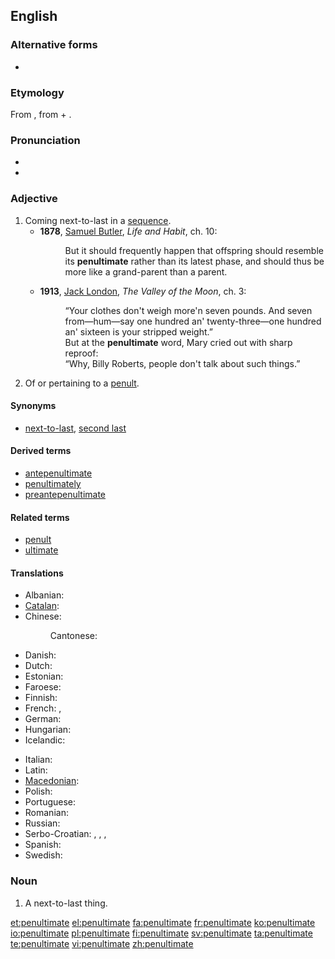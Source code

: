 {{was wotd|2006|November|29}}
==English==

===Alternative forms===
* {{l|en|pænultimate}}

===Etymology===
From {{etyl|la}} {{term|paenultimus}}, from {{term|paene||almost}} + {{term|ultimus||last}}.

===Pronunciation===
* {{IPA|/pɪˈnʌltɪmət/}}
* {{audio|en-us-penultimate.ogg|Audio (US)}}

===Adjective===
{{en-adj|-}}

# Coming next-to-last in a [[sequence]].
#* '''1878''', [[w:Samuel Butler (novelist)|Samuel Butler]], ''Life and Habit'', ch. 10:
#*: But it should frequently happen that offspring should resemble its '''penultimate''' rather than its latest phase, and should thus be more like a grand-parent than a parent.
#* '''1913''', [[w:Jack London|Jack London]], ''The Valley of the Moon'', ch. 3:
#*: “Your clothes don't weigh more'n seven pounds. And seven from—hum—say one hundred an' twenty-three—one hundred an' sixteen is your stripped weight.”
#*: But at the '''penultimate''' word, Mary cried out with sharp reproof:
#*: “Why, Billy Roberts, people don't talk about such things.”
# {{linguistics}} Of or pertaining to a [[penult]].

====Synonyms====
* {{sense|the next-to-last}} [[next-to-last]], [[second last]]

====Derived terms====
* [[antepenultimate]]
* [[penultimately]]
* [[preantepenultimate]]

====Related terms====
* [[penult]]
* [[ultimate]]

====Translations====
{{trans-top|the next-to-last in a sequence}}
* Albanian: {{t|sq|parafundit|xs=Albanian}}
* [[Catalan]]: {{t|ca|penúltim}}
* Chinese:
*: Cantonese: {{tø|yue|尾二|tr=mei1 ji2|sc=Hani|xs=Cantonese}}
*: {{trreq|zh}}
* Danish: {{t|da|næstsidst}}
* Dutch: {{t-|nl|voorlaatste}}
* Estonian: {{t|et|eelviimane}}
* Faroese: {{t|fo|næstsíðstur}}
* Finnish: {{t|fi|toiseksi viimeinen}}
* French: {{t+|fr|avant-dernier}}, {{t+|fr|pénultième}}
* German: {{t-|de|vorletzt}}
* Hungarian: {{t|hu|utolsó előtti}}
* Icelandic: {{t|is|næstsíðastur}}
{{trans-mid}}
* Italian: {{t-|it|penultimo}}
* Latin: {{t-|la|paenultimus}}
* [[Macedonian]]: {{t|mk|претпоследен|m|tr=pretpósleden}}
* Polish: {{t+|pl|przedostatni}}
* Portuguese: {{t+|pt|penúltimo}}
* Romanian: {{t|ro|penultim}}
* Russian: {{t+|ru|предпоследний|tr=pr'edposl'édnij}}
* Serbo-Croatian: {{t|sh|pretposljednji|alt=prȅtposljednjī}}, {{t|sh|pretposlednji|alt=prȅtposlednjī}}, {{t|sh|претпосљедњи|alt=пре̏тпосљедњӣ}}, {{t|sh|претпоследњи|alt=пре̏тпоследњӣ}}
* Spanish: {{t+|es|penúltimo}}
* Swedish: {{t-|sv|näst sist}}
{{trans-bottom}}

===Noun===
{{en-noun}}

# A next-to-last thing.

[[et:penultimate]]
[[el:penultimate]]
[[fa:penultimate]]
[[fr:penultimate]]
[[ko:penultimate]]
[[io:penultimate]]
[[pl:penultimate]]
[[fi:penultimate]]
[[sv:penultimate]]
[[ta:penultimate]]
[[te:penultimate]]
[[vi:penultimate]]
[[zh:penultimate]]